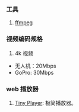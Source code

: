 ### 工具

1. [ffmpeg](https://ffmpeg.org/)

### 视频编码规格

1. 4k 视频

- 无人机：20Mbps
- GoPro: 30Mbps

### web 播放器

1. [Tiny Player](https://tiny-player.vercel.app/): 极简播放器。<Badge github="https://github.com/wangrongding/tiny-player" />
